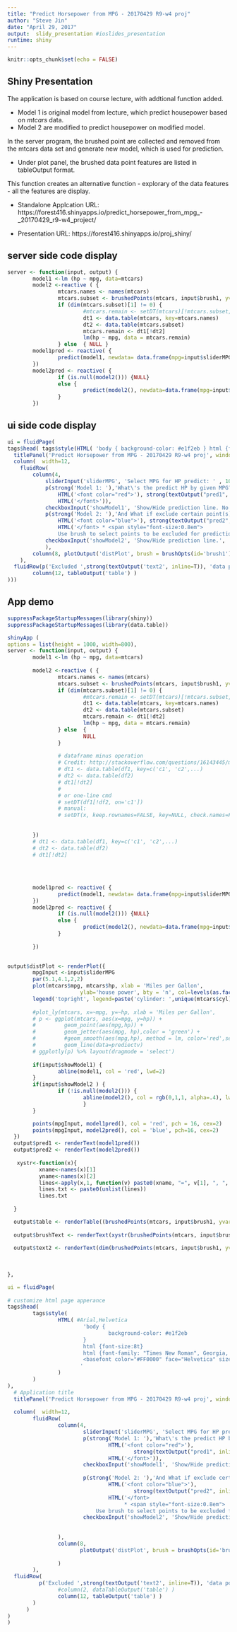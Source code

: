 ---
title: "Predict Horsepower from MPG - 20170429 R9-w4 proj"
author: "Steve Jin"
date: "April 29, 2017"
output:  slidy_presentation #ioslides_presentation
runtime: shiny
---

```{r setup, include=FALSE}
knitr::opts_chunk$set(echo = FALSE)
```

## Shiny Presentation


The application is based on course lecture, with addtional function added. 

* Model 1 is original model from lecture, which predict housepower based on *mtcars* data.
* Model 2 are modified to predict housepower on modified model.   

In the server program, the brushed point are collected and removed from the mtcars data set and generate new model, which is used for prediction.

* Under plot panel, the brushed data point features are listed in tableOutput format.   

This function creates an alternative function - explorary of the data features - all the features are display.  

* Standalone Applcation URL: https://forest416.shinyapps.io/predict_horsepower_from_mpg_-_20170429_r9-w4_project/

* Presentation URL: https://forest416.shinyapps.io/proj_shiny/

## server side code display
```{r eval=F,echo=TRUE}
server <- function(input, output) {
        model1 <-lm (hp ~ mpg, data=mtcars)
        model2 <-reactive ( {
                mtcars.names <- names(mtcars)
                mtcars.subset <- brushedPoints(mtcars, input$brush1, yvar='hp', xvar='mpg')
                if (dim(mtcars.subset)[1] != 0) {
                        #mtcars.remain <- setDT(mtcars)[!mtcars.subset, key=mtcars.names]
                        dt1 <- data.table(mtcars, key=mtcars.names)
                        dt2 <- data.table(mtcars.subset)
                        mtcars.remain <- dt1[!dt2]
                        lm(hp ~ mpg, data = mtcars.remain)
                } else  { NULL }
        model1pred <- reactive( {
                predict(model1, newdata= data.frame(mpg=input$sliderMPG))
        })
        model2pred <- reactive( {
                if (is.null(model2())) {NULL}
                else {
                        predict(model2(), newdata=data.frame(mpg=input$sliderMPG))   
                }
        })
```

## ui side code display
```{r eval=FALSE, echo=TRUE}
ui = fluidPage(
tags$head( tags$style(HTML( 'body { background-color: #e1f2eb } html {font-size:8t} '))),
  titlePanel('Predict Horsepower from MPG - 20170429 R9-w4 proj', windowTitle = 'Predict Horsepower from MPG'),
  column(  width=12,    
    fluidRow(
        column(4, 
            sliderInput('sliderMPG', 'Select MPG for HP predict: ' , 10, 35, value=20),
            p(strong('Model 1: '),'What\'s the predict HP by given MPG?',
                HTML('<font color="red">'), strong(textOutput("pred1", inline=T)),
                HTML('</font>')),
            checkboxInput('showModel1', 'Show/Hide prediction line. No data excluded', value=T),
            p(strong('Model 2: '),'And What if exclude certain point(s) from predction modeling?', 
                HTML('<font color="blue">'), strong(textOutput("pred2", inline=T)),
                HTML('</font> * <span style="font-size:0.8em">
                Use brush to select points to be excluded for prediction model</span><p/>')),
            checkboxInput('showModel2', 'Show/Hide prediction line.',  value=T)
            ),
        column(8, plotOutput('distPlot', brush = brushOpts(id='brush1')))
    ),
  fluidRow(p('Excluded ',strong(textOutput('text2', inline=T)), 'data point:'),
        column(12, tableOutput('table') )
)))

```


## App demo

```{r, echo=FALSE}
suppressPackageStartupMessages(library(shiny))
suppressPackageStartupMessages(library(data.table))

shinyApp (
options = list(height = 1000, width=800),
server <- function(input, output) {
        model1 <-lm (hp ~ mpg, data=mtcars)
        
        model2 <-reactive ( {
                mtcars.names <- names(mtcars)
                mtcars.subset <- brushedPoints(mtcars, input$brush1, yvar='hp', xvar='mpg')
                if (dim(mtcars.subset)[1] != 0) {
                        #mtcars.remain <- setDT(mtcars)[!mtcars.subset, key=mtcars.names]
                        dt1 <- data.table(mtcars, key=mtcars.names)
                        dt2 <- data.table(mtcars.subset)
                        mtcars.remain <- dt1[!dt2]
                        lm(hp ~ mpg, data = mtcars.remain)
                } else  {
                        NULL
                }
                
                # dataframe minus operation
                # Credit: http://stackoverflow.com/questions/16143445/minus-operation-of-data-frames
                # dt1 <- data.table(df1, key=c('c1', 'c2',...)
                # dt2 <- data.table(df2)
                # dt1[!dt2]
                # 
                # or one-line cmd
                # setDT(df1[!df2, on='c1'])
                # manual:
                # setDT(x, keep.rownames=FALSE, key=NULL, check.names=FALSE)
                
                
        })
        # dt1 <- data.table(df1, key=c('c1', 'c2',...)
        # dt2 <- data.table(df2)
        # dt1[!dt2]
        
        
        
        
        model1pred <- reactive( {
                predict(model1, newdata= data.frame(mpg=input$sliderMPG))
        })
        model2pred <- reactive( {
                if (is.null(model2())) {NULL}
                else {
                        predict(model2(), newdata=data.frame(mpg=input$sliderMPG))   
                }
                
        })
        

output$distPlot <- renderPlot({
        mpgInput <-input$sliderMPG
        par(5.1,4.1,2,2)
        plot(mtcars$mpg, mtcars$hp, xlab = 'Miles per Gallon',
                       ylab='house power', bty = 'n', col=levels(as.factor(mtcars$cyl)), pch=16, cex=1)
        legend('topright', legend=paste('cylinder: ',unique(mtcars$cyl)), col=levels(as.factor(mtcars$cyl)), pch=16)
        
        #plot_ly(mtcars, x=~mpg, y=~hp, xlab = 'Miles per Gallon',
        # p <- ggplot(mtcars, aes(x=mpg, y=hp)) +
        #         geom_point(aes(mpg,hp)) +
        #         geom_jetter(aes(mpg, hp),color = 'green') +
        #         #geom_smooth(aes(mpg,hp), method = lm, color='red',se=F)
        #         geom_line(data=prediectv)
        # ggplotly(p) %>% layout(dragmode = 'select')
        
        if(input$showModel1) {
                abline(model1, col = 'red', lwd=2)
        }
        if(input$showModel2 ) {
                if (!is.null(model2())) {
                        abline(model2(), col = rgb(0,1,1, alpha=.4), lwd=2)
                        }
        }

        points(mpgInput, model1pred(), col = 'red', pch = 16, cex=2)
        points(mpgInput, model2pred(), col = 'blue', pch=16, cex=2)
  })
  output$pred1 <- renderText(model1pred())
  output$pred2 <- renderText(model2pred())
 
   xystr<-function(x){
          xname<-names(x)[1]
          yname<-names(x)[2]
          lines<-apply(x,1, function(v) paste0(xname, "=", v[1], ", ", yname,"=",v[2], '\n' ))
          lines.txt <- paste0(unlist(lines))
          lines.txt
                       
  }

  output$table <- renderTable((brushedPoints(mtcars, input$brush1, yvar='hp', xvar='mpg')))
  
  output$brushText <- renderText(xystr(brushedPoints(mtcars, input$brush1, yvar='hp', xvar='mpg')))
  
  output$text2 <- renderText(dim(brushedPoints(mtcars, input$brush1, yvar='hp', xvar='mpg'))[1])
  
 
  
},

ui = fluidPage(
        
# customize html page apperance
tags$head( 
        tags$style(
                HTML( #Arial,Helvetica
                        'body {
                                background-color: #e1f2eb
                        }
                        html {font-size:8t}
                        html {font-family: "Times New Roman", Georgia, Serif}
                        <basefont color="#FF0000" face="Helvetica" size="-3 />
                       '
                )
        )
),
  # Application title
  titlePanel('Predict Horsepower from MPG - 20170429 R9-w4 proj', windowTitle = 'Predict Horsepower from MPG'),
 
  column(  width=12,    
        fluidRow(
                column(4, 
                        sliderInput('sliderMPG', 'Select MPG for HP predict: ' , 10, 35, value=20),
                        p(strong('Model 1: '),'What\'s the predict HP by given MPG?',
                                HTML('<font color="red">'),
                                        strong(textOutput("pred1", inline=T)),
                                HTML('</font>')),
                        checkboxInput('showModel1', 'Show/Hide prediction line. No data excluded', value=T),
                       
                        p(strong('Model 2: '),'And What if exclude certain point(s) from predction modeling?', 
                                HTML('<font color="blue">'),
                                        strong(textOutput("pred2", inline=T)),
                                HTML('</font>
                                     * <span style="font-size:0.8em">
                            Use brush to select points to be excluded for prediction model</span><p/>')),
                        checkboxInput('showModel2', 'Show/Hide prediction line.',  value=T)
                        
                       
                ),
                column(8,
                       plotOutput('distPlot', brush = brushOpts(id='brush1'))
                      
                )
        ),
  fluidRow(
          p('Excluded ',strong(textOutput('text2', inline=T)), 'data point:'),
                #column(2, dataTableOutput('table') )
                column(12, tableOutput('table') )
        )
      )
)
)
```







